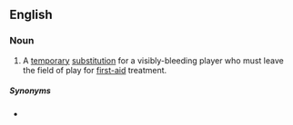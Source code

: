 ==English==

===Noun===
{{en-noun}}

# {{lb|en|rugby}} A [[temporary]] [[substitution]] for a visibly-bleeding player who must leave the field of play for [[first-aid]] treatment.

=====Synonyms=====
* {{l|en|blood replacement}}